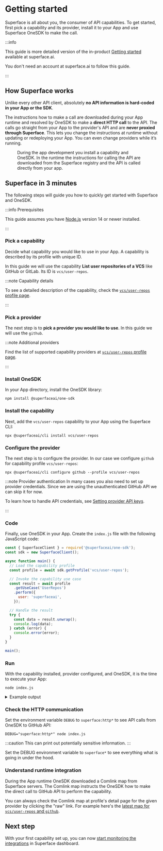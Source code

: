 
# Getting started

Superface is all about you, the consumer of API capabilities. To get started, first pick a capability and its provider, install it to your App and use Superface OneSDK to make the call.

:::info

This guide is more detailed version of the in-product [Getting started](https://superface.ai/getting-started) available at superface.ai.

You don't need an account at superface.ai to follow this guide.

:::

## How Superface works

Unlike every other API client, absolutely **no API information is hard-coded in your App or the SDK**.

The instructions how to make a call are downloaded during your App runtime and resolved by OneSDK to make a **direct HTTP call** to the API. The calls go straight from your App to the provider's API and are **never proxied through Superface**. This lets you change the instructions at runtime without updating or redeploying your App. You can even change providers while it’s running.

<figure>
  <HowItWorksDiagram />
  <figcaption>
    During the app development you install a capability and OneSDK. In the
    runtime the instructions for calling the API are downloaded from the
    Superface registry and the API is called directly from your app.
  </figcaption>
</figure>

## Superface in 3 minutes

The following steps will guide you how to quickly get started with Superface and OneSDK.

:::info Prerequisites

This guide assumes you have [Node.js](https://nodejs.dev/) version 14 or newer installed.

:::

<div class="count-steps-h3">

### Pick a capability

Decide what capability you would like to use in your App. A capability is described by its profile with unique ID.

In this guide we will use the capability **List user repositories of a VCS** like GitHub or GitLab. Its ID is `vcs/user-repos`.

:::note Capability details

To see a detailed description of the capability, check the [`vcs/user-repos` profile page](https://superface.ai/vcs/user-repos).

:::

### Pick a provider

The next step is to **pick a provider you would like to use**. In this guide we will use the `github`.

:::note Additional providers

Find the list of supported capability providers at [`vcs/user-repos` profile page](https://superface.ai/vcs/user-repos).

:::

### Install OneSDK

In your App directory, install the OneSDK library:

```shell
npm install @superfaceai/one-sdk
```

### Install the capability

Next, add the `vcs/user-repos` capability to your App using the Superface CLI:

```shell
npx @superfaceai/cli install vcs/user-repos
```

### Configure the provider

The next step is to configure the provider. In our case we configure `github` for capability profile `vcs/user-repos`:

```shell
npx @superfaceai/cli configure github --profile vcs/user-repos
```

:::note Provider authentication
In many cases you also need to set up provider credentials. Since we
are using the unauthenticated GitHub API we can skip it for now.

To learn how to handle API credentials, see [Setting provider API keys](guides/api-keys.md).

:::

### Code

Finally, use OneSDK in your App. Create the `index.js` file with the following JavaScript code:

<!-- prettier-ignore-start -->

```js title="index.js"
const { SuperfaceClient } = require('@superfaceai/one-sdk');
const sdk = new SuperfaceClient();

async function main() {
  // Load the capability profile
  const profile = await sdk.getProfile('vcs/user-repos');

  // Invoke the capability use case
  const result = await profile
    .getUseCase('UserRepos')
    .perform({
      user: 'superfaceai',
    });

  // Handle the result
  try {
    const data = result.unwrap();
    console.log(data);
  } catch (error) {
    console.error(error);
  }
}

main();
```

<!-- prettier-ignore-end -->

### Run

With the capability installed, provider configured, and OneSDK, it is the time to execute your App:

```shell
node index.js
```

<details>
<summary>Example output</summary>

```
{
  repos: [
    { name: 'ast-js', description: undefined },
    {
      name: 'astexplorer',
      description: 'A web tool to explore the ASTs generated by various parsers.'
    },
    {
      name: 'cli',
      description: 'Superface CLI provides access to Superface tooling from the CLI.'
    },
    {
      name: 'demo-ballistic-sombrero',
      description: 'Demo of Koana Islands Weather Alerts provider'
    },
    {
      name: 'demo-koana-islands',
      description: 'Demo of Koana Islands Weather Alerts'
    },
    {
      name: 'demo-winter-beechnut',
      description: 'Demo of an alternative Koana Islands Weather Alerts provider'
    },
    { name: 'docs', description: 'Official Superface documentation' },
    { name: 'email-demo', description: undefined },
    {
      name: 'example-glitch-email',
      description: 'Glitch example showcasing email failover on SendEmail use case'
    },
    {
      name: 'example-glitch-geocode',
      description: 'Glitch example showcasing Geocode use case'
    },
    {
      name: 'example-glitch-reverse-geocode',
      description: 'Glitch example showcasing ReverseGeocode use case'
    },
    {
      name: 'language-client-vscode',
      description: 'VS Code extension that provides a client for the Superface Language server and syntax highlighting definitions.'
    },
    { name: 'language-server', description: undefined },
    {
      name: 'one-sdk-js',
      description: 'Superface core client library'
    },
    {
      name: 'parser',
      description: 'Superface profile and map format parser'
    },
    {
      name: 'profiles',
      description: 'Source repository of public profiles'
    },
    { name: 'release-changelog-action', description: undefined },
    { name: 'resilient-email-tutorial', description: undefined },
    {
      name: 'service-client',
      description: 'Library provides client for superface backend apis.'
    },
    {
      name: 'spec',
      description: 'Comlink Specification (Comlink, a new interface description and integration language) '
    },
    { name: 'station', description: 'Superface capabilities' },
    {
      name: 'superdriver',
      description: 'DEPRECATED: The original version of Superface SDK based on ALPS profile and OAS extensions. Do not use.'
    },
    { name: 'superface-cli', description: 'Superface CLI tool' },
    {
      name: 'testing-lib',
      description: 'Library to enable easier testing of capabilities.'
    }
  ]
}
```

</details>

### Check the HTTP communication

Set the environment variable `DEBUG` to `superface:http*` to see API calls from OneSDK to GitHub API:

```shell
DEBUG="superface:http*" node index.js
```

:::caution
This can print out potentially sensitive information.
:::

Set the DEBUG environment variable to `superface*` to see everything what is going in under the hood.

### Understand runtime integration

During the App runtime OneSDK downloaded a Comlink map from Superface servers. The Comlink map instructs the OneSDK how to make the direct call to GitHub API to perform the capability.

You can always check the Comlink map at profile's detail page for the given provider by clicking the "raw" link. For example here's the [latest map for `vcs/user-repos` and `github`](https://superface.ai/raw/vcs/user-repos.github@2.0.suma).

</div>

## Next step

With your first capability set up, you can now [start monitoring the integrations](./integrations-monitoring.mdx) in Superface dashboard.
